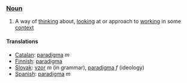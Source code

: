 === [[Noun]] ===

#A way of [[think]]ing about, [[look]]ing at or approach to [[work]]ing in some [[context]]

====Translations====
*[[Catalan]]: [[paradigma]] ''m''
*[[Finnish]]: [[paradigma]]
*[[Slovak]]: [[vzor]] ''m'' (in grammar), [[paradigma]] ''f'' (ideology)
*[[Spanish]]: [[paradigma]] ''m''